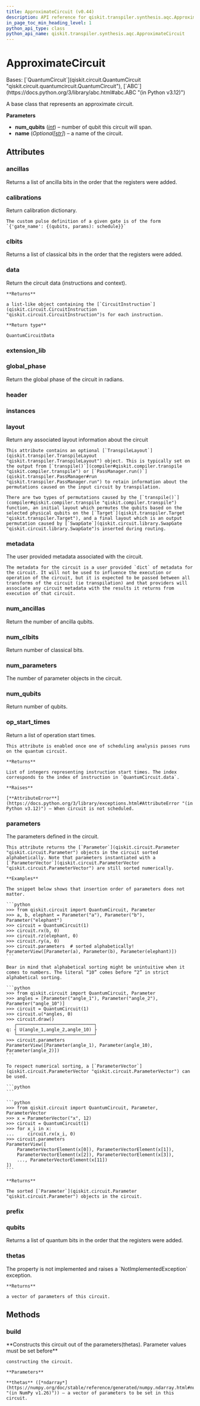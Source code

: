 ```yaml
---
title: ApproximateCircuit (v0.44)
description: API reference for qiskit.transpiler.synthesis.aqc.ApproximateCircuit in qiskit v0.44
in_page_toc_min_heading_level: 1
python_api_type: class
python_api_name: qiskit.transpiler.synthesis.aqc.ApproximateCircuit
---
```


# ApproximateCircuit

<Class id="qiskit.transpiler.synthesis.aqc.ApproximateCircuit" isDedicatedPage={true} github="https://github.com/qiskit/qiskit/tree/stable/0.25/qiskit/transpiler/synthesis/aqc/approximate.py" signature="qiskit.transpiler.synthesis.aqc.ApproximateCircuit(num_qubits, name=None)" modifiers="class">
  Bases: [`QuantumCircuit`](qiskit.circuit.QuantumCircuit "qiskit.circuit.quantumcircuit.QuantumCircuit"), [`ABC`](https://docs.python.org/3/library/abc.html#abc.ABC "(in Python v3.12)")

  A base class that represents an approximate circuit.

  **Parameters**

  *   **num\_qubits** ([*int*](https://docs.python.org/3/library/functions.html#int "(in Python v3.12)")) – number of qubit this circuit will span.
  *   **name** (*Optional\[*[*str*](https://docs.python.org/3/library/stdtypes.html#str "(in Python v3.12)")*]*) – a name of the circuit.

  ## Attributes

  ### ancillas

  <Attribute id="qiskit.transpiler.synthesis.aqc.ApproximateCircuit.ancillas">
    Returns a list of ancilla bits in the order that the registers were added.
  </Attribute>

  ### calibrations

  <Attribute id="qiskit.transpiler.synthesis.aqc.ApproximateCircuit.calibrations">
    Return calibration dictionary.

    The custom pulse definition of a given gate is of the form `{'gate_name': {(qubits, params): schedule}}`
  </Attribute>

  ### clbits

  <Attribute id="qiskit.transpiler.synthesis.aqc.ApproximateCircuit.clbits">
    Returns a list of classical bits in the order that the registers were added.
  </Attribute>

  ### data

  <Attribute id="qiskit.transpiler.synthesis.aqc.ApproximateCircuit.data">
    Return the circuit data (instructions and context).

    **Returns**

    a list-like object containing the [`CircuitInstruction`](qiskit.circuit.CircuitInstruction "qiskit.circuit.CircuitInstruction")s for each instruction.

    **Return type**

    QuantumCircuitData
  </Attribute>

  ### extension\_lib

  <Attribute id="qiskit.transpiler.synthesis.aqc.ApproximateCircuit.extension_lib" attributeValue="'include &#x22;qelib1.inc&#x22;;'" />

  ### global\_phase

  <Attribute id="qiskit.transpiler.synthesis.aqc.ApproximateCircuit.global_phase">
    Return the global phase of the circuit in radians.
  </Attribute>

  ### header

  <Attribute id="qiskit.transpiler.synthesis.aqc.ApproximateCircuit.header" attributeValue="'OPENQASM 2.0;'" />

  ### instances

  <Attribute id="qiskit.transpiler.synthesis.aqc.ApproximateCircuit.instances" attributeValue="127" />

  ### layout

  <Attribute id="qiskit.transpiler.synthesis.aqc.ApproximateCircuit.layout">
    Return any associated layout information about the circuit

    This attribute contains an optional [`TranspileLayout`](qiskit.transpiler.TranspileLayout "qiskit.transpiler.TranspileLayout") object. This is typically set on the output from [`transpile()`](compiler#qiskit.compiler.transpile "qiskit.compiler.transpile") or [`PassManager.run()`](qiskit.transpiler.PassManager#run "qiskit.transpiler.PassManager.run") to retain information about the permutations caused on the input circuit by transpilation.

    There are two types of permutations caused by the [`transpile()`](compiler#qiskit.compiler.transpile "qiskit.compiler.transpile") function, an initial layout which permutes the qubits based on the selected physical qubits on the [`Target`](qiskit.transpiler.Target "qiskit.transpiler.Target"), and a final layout which is an output permutation caused by [`SwapGate`](qiskit.circuit.library.SwapGate "qiskit.circuit.library.SwapGate")s inserted during routing.
  </Attribute>

  ### metadata

  <Attribute id="qiskit.transpiler.synthesis.aqc.ApproximateCircuit.metadata">
    The user provided metadata associated with the circuit.

    The metadata for the circuit is a user provided `dict` of metadata for the circuit. It will not be used to influence the execution or operation of the circuit, but it is expected to be passed between all transforms of the circuit (ie transpilation) and that providers will associate any circuit metadata with the results it returns from execution of that circuit.
  </Attribute>

  ### num\_ancillas

  <Attribute id="qiskit.transpiler.synthesis.aqc.ApproximateCircuit.num_ancillas">
    Return the number of ancilla qubits.
  </Attribute>

  ### num\_clbits

  <Attribute id="qiskit.transpiler.synthesis.aqc.ApproximateCircuit.num_clbits">
    Return number of classical bits.
  </Attribute>

  ### num\_parameters

  <Attribute id="qiskit.transpiler.synthesis.aqc.ApproximateCircuit.num_parameters">
    The number of parameter objects in the circuit.
  </Attribute>

  ### num\_qubits

  <Attribute id="qiskit.transpiler.synthesis.aqc.ApproximateCircuit.num_qubits">
    Return number of qubits.
  </Attribute>

  ### op\_start\_times

  <Attribute id="qiskit.transpiler.synthesis.aqc.ApproximateCircuit.op_start_times">
    Return a list of operation start times.

    This attribute is enabled once one of scheduling analysis passes runs on the quantum circuit.

    **Returns**

    List of integers representing instruction start times. The index corresponds to the index of instruction in `QuantumCircuit.data`.

    **Raises**

    [**AttributeError**](https://docs.python.org/3/library/exceptions.html#AttributeError "(in Python v3.12)") – When circuit is not scheduled.
  </Attribute>

  ### parameters

  <Attribute id="qiskit.transpiler.synthesis.aqc.ApproximateCircuit.parameters">
    The parameters defined in the circuit.

    This attribute returns the [`Parameter`](qiskit.circuit.Parameter "qiskit.circuit.Parameter") objects in the circuit sorted alphabetically. Note that parameters instantiated with a [`ParameterVector`](qiskit.circuit.ParameterVector "qiskit.circuit.ParameterVector") are still sorted numerically.

    **Examples**

    The snippet below shows that insertion order of parameters does not matter.

    ```python
    >>> from qiskit.circuit import QuantumCircuit, Parameter
    >>> a, b, elephant = Parameter("a"), Parameter("b"), Parameter("elephant")
    >>> circuit = QuantumCircuit(1)
    >>> circuit.rx(b, 0)
    >>> circuit.rz(elephant, 0)
    >>> circuit.ry(a, 0)
    >>> circuit.parameters  # sorted alphabetically!
    ParameterView([Parameter(a), Parameter(b), Parameter(elephant)])
    ```

    Bear in mind that alphabetical sorting might be unintuitive when it comes to numbers. The literal “10” comes before “2” in strict alphabetical sorting.

    ```python
    >>> from qiskit.circuit import QuantumCircuit, Parameter
    >>> angles = [Parameter("angle_1"), Parameter("angle_2"), Parameter("angle_10")]
    >>> circuit = QuantumCircuit(1)
    >>> circuit.u(*angles, 0)
    >>> circuit.draw()
       ┌─────────────────────────────┐
    q: ┤ U(angle_1,angle_2,angle_10) ├
       └─────────────────────────────┘
    >>> circuit.parameters
    ParameterView([Parameter(angle_1), Parameter(angle_10), Parameter(angle_2)])
    ```

    To respect numerical sorting, a [`ParameterVector`](qiskit.circuit.ParameterVector "qiskit.circuit.ParameterVector") can be used.

    ```python
    ```

    ```python
    >>> from qiskit.circuit import QuantumCircuit, Parameter, ParameterVector
    >>> x = ParameterVector("x", 12)
    >>> circuit = QuantumCircuit(1)
    >>> for x_i in x:
    ...     circuit.rx(x_i, 0)
    >>> circuit.parameters
    ParameterView([
        ParameterVectorElement(x[0]), ParameterVectorElement(x[1]),
        ParameterVectorElement(x[2]), ParameterVectorElement(x[3]),
        ..., ParameterVectorElement(x[11])
    ])
    ```

    **Returns**

    The sorted [`Parameter`](qiskit.circuit.Parameter "qiskit.circuit.Parameter") objects in the circuit.
  </Attribute>

  ### prefix

  <Attribute id="qiskit.transpiler.synthesis.aqc.ApproximateCircuit.prefix" attributeValue="'circuit'" />

  ### qubits

  <Attribute id="qiskit.transpiler.synthesis.aqc.ApproximateCircuit.qubits">
    Returns a list of quantum bits in the order that the registers were added.
  </Attribute>

  ### thetas

  <Attribute id="qiskit.transpiler.synthesis.aqc.ApproximateCircuit.thetas">
    The property is not implemented and raises a `NotImplementedException` exception.

    **Returns**

    a vector of parameters of this circuit.
  </Attribute>

  ## Methods

  ### build

  <Function id="qiskit.transpiler.synthesis.aqc.ApproximateCircuit.build" signature="build(thetas)" modifiers="abstract">
    **Constructs this circuit out of the parameters(thetas). Parameter values must be set before**

    constructing the circuit.

    **Parameters**

    **thetas** ([*ndarray*](https://numpy.org/doc/stable/reference/generated/numpy.ndarray.html#numpy.ndarray "(in NumPy v1.26)")) – a vector of parameters to be set in this circuit.
  </Function>
</Class>

